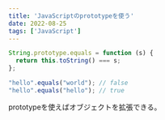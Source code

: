 ```yaml
---
title: 'JavaScriptのprototypeを使う'
date: 2022-08-25
tags: ['JavaScript']
---
```


```js
String.prototype.equals = function (s) {
  return this.toString() === s;
};

"hello".equals("world"); // false
"hello".equals("hello"); // true
```

prototypeを使えばオブジェクトを拡張できる。

